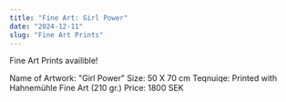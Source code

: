 ```yaml
---
title: "Fine Art: Girl Power"
date: "2024-12-11"
slug: "Fine Art Prints"
---
```


Fine Art Prints availible!

Name of Artwork: "Girl Power"
Size: 50 X 70 cm
Teqnuiqe: Printed with Hahnemühle Fine Art (210 gr.)
Price: 1800 SEK
